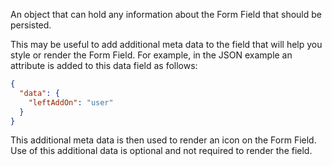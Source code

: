 An object that can hold any information about the Form Field that should be persisted.

This may be useful to add additional meta data to the field that will help you style or render the Form Field. For example, in the JSON example an attribute is added to this data field as follows:

```json
{
  "data": {
    "leftAddOn": "user"
  }
}
```
This additional meta data is then used to render an icon on the Form Field. Use of this additional data is optional and not required to render the field.